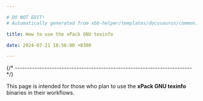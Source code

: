 ```yaml
---

# DO NOT EDIT!
# Automatically generated from xbb-helper/templates/docusaurus/common.

title: How to use the xPack GNU texinfo

date: 2024-07-21 18:56:00 +0300

---
```




{/* ------------------------------------------------------------------------ */}

This page is intended for those who plan
to use the **xPack GNU texinfo** binaries in their workflows.

<Versioning/>

<LibrariesAndRpath/>

<More/>

<UseInTesting/>
